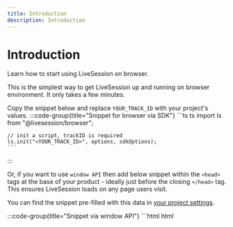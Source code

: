 ```yaml
---
title: Introduction
description: Introduction
---
```


# Introduction
<Subtitle>
    Learn how to start using LiveSession on browser.
</Subtitle>

This is the simplest way to get LiveSession up and running on browser environment. It only takes a few
minutes.

Copy the snippet below and replace `YOUR_TRACK_ID` with your project's values.
:::code-group{title="Snippet for browser via SDK"}
    ```ts ts
    import ls from "@livesession/browser";

    // init a script, trackID is required
    ls.init("<YOUR_TRACK_ID>", options, sdkOptions);
    ```
:::

Or, if you want to use `window API` then add below snippet within the `<head>` tags at the base of your product - ideally just before the closing `</head>` tag.
This ensures LiveSession loads on any page users visit.

You can find the snippet pre-filled with this data in [your project settings](https://app.livesession.io/app/settings/websites).

:::code-group{title="Snippet via window API"}
    ```html html 
    <script type="text/javascript">
        window["__ls_namespace"] = "__ls";
        window["__ls_script_url"] = "https://cdn.livesession.io/track.js";

        !(function (w, d, t, u, n
        ) {
        if (n in w) {
        if (w.console && w.console.log) {
        w.console.log(
        'LiveSession namespace conflict. Please set window["__ls_namespace"].',
        );
    }

        return;
    }

        if (w[n]) return;

        var f = (w[n] = function() {
        f.push ? f.push.apply(f, arguments) : f.store.push(arguments);
    });

        if (!w[n]) w[n] = f;
        f.store = [];
        f.v = "1.1";

        var ls = d.createElement(t);
        ls.async = true;
        ls.src = u;
        var s = d.getElementsByTagName(t)[0];
        s.parentNode.insertBefore(ls, s);
    })
        (
        window,
        document,
        "script",
        window["__ls_script_url"],
        window["__ls_namespace"],
        );

        __ls("init", "<YOUR_TRACK_ID>", {
        keystrokes: false
    });
        __ls("newPageView");
    </script>
    ```
:::